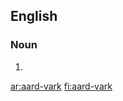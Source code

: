 ==English==

===Noun===
{{en-noun}}

# {{archaic spelling of|aardvark}}

[[ar:aard-vark]]
[[fi:aard-vark]]